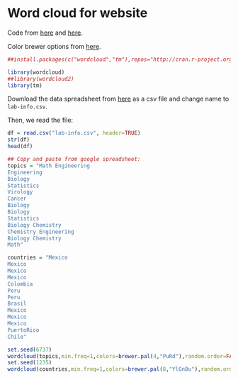 # Word cloud for website

Code from [here](http://blog.fellstat.com/?cat=11) and [here](https://towardsdatascience.com/create-a-word-cloud-with-r-bde3e7422e8a).

Color brewer options from [here](https://www.r-graph-gallery.com/38-rcolorbrewers-palettes.html).

```r
##install.packages(c("wordcloud","tm"),repos="http://cran.r-project.org")
```

```r
library(wordcloud)
##library(wordcloud2)
library(tm)
```

Download the data spreadsheet from [here](https://docs.google.com/forms/d/1wHtvO_CWXNTHPCZTR38lgv914Ez3csjYWyZgHHOAHQI/edit#responses) as a csv file and change name to `lab-info.csv`.

Then, we read the file:
```r
df = read.csv("lab-info.csv", header=TRUE)
str(df)
head(df)
```

```r
## Copy and paste from google spreadsheet:
topics = "Math Engineering
Engineering
Biology
Statistics
Virology
Cancer
Biology
Biology
Statistics
Biology Chemistry
Chemistry Engineering
Biology Chemistry
Math"

countries = "Mexico
Mexico
Mexico
Mexico
Colombia
Peru
Peru
Brasil
Mexico
Mexico
Mexico
PuertoRico
Chile"

set.seed(6737)
wordcloud(topics,min.freq=1,colors=brewer.pal(4,"PuRd"),random.order=FALSE)
set.seed(1235)
wordcloud(countries,min.freq=1,colors=brewer.pal(8,"YlGnBu"),random.order=FALSE)
```
